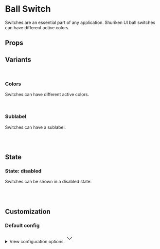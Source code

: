 
<Meta of={SwitchBallStories} />

# Ball Switch

Switches are an essential part of any application. Shuriken UI ball switches can have different active colors.

<Primary />

## Props

<Controls />

## Variants

<br />

### Colors

Switches can have different active colors.

<div className="flex gap-2 bg-slate-100 dark:bg-slate-900 p-6 rounded-sm">
  <Story of={SwitchBallStories.ColorPrimary} />
  <Story of={SwitchBallStories.ColorInfo} />
  <Story of={SwitchBallStories.ColorSuccess} />
  <Story of={SwitchBallStories.ColorWarning} />
  <Story of={SwitchBallStories.ColorDanger} />
  <Story of={SwitchBallStories.ColorDark} />
  <Story of={SwitchBallStories.ColorBlack} />
</div>

<br />

### Sublabel

Switches can have a sublabel.

<div className="flex gap-2 bg-slate-100 dark:bg-slate-900 p-6 rounded-sm">
  <Story of={SwitchBallStories.Sublabel} />
</div>

<br />
<br />

## State

### State: disabled

Switches can be shown in a disabled state.

<div className="flex gap-2 bg-slate-100 dark:bg-slate-900 p-6 rounded-sm">
  <Story of={SwitchBallStories.DisabledPrimary} />
  <Story of={SwitchBallStories.DisabledInfo} />
  <Story of={SwitchBallStories.DisabledSuccess} />
  <Story of={SwitchBallStories.DisabledWarning} />
  <Story of={SwitchBallStories.DisabledDanger} />
</div>

<br />
<br />

## Customization

### Default config

<div className="relative">
  <details className="relative bg-slate-50 border border-slate-200 rounded-lg p-4 [&>summary>svg]:open:-rotate-180">
    <summary className="list-none cursor-pointer">
      <span className="font-sans text-slate-500">View configuration options</span>
      <svg
        className="w-5 h-5 text-slate-500 absolute top-5 end-4 transition-transform duration-300"
        xmlns="http://www.w3.org/2000/svg"
        width="32"
        height="32"
        viewBox="0 0 24 24"
      >
        <path
          fill="none"
          stroke="currentColor"
          strokeLinecap="round"
          strokeLinejoin="round"
          strokeWidth="2"
          d="m6 9l6 6l6-6"
        />
      </svg>
    </summary>

    <div className="!mt-4">
      <pre >
        {JSON.stringify(defaulConfig, null, 2)}
      </pre>
    </div>

  </details>
</div>
